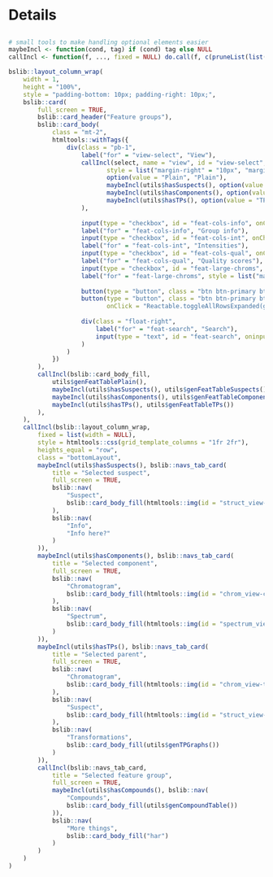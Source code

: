 Details
===

<script>
`r readAllFile(system.file("js", "utils-report-new.js", package = "patRoon"))`
</script>

<style>
/* HACK: to make expander button visible on both dark and light backgrounds */
.rt-expander:after {
    border-top-color: dodgerblue;
}
</style>

##

```r
# small tools to make handling optional elements easier
maybeIncl <- function(cond, tag) if (cond) tag else NULL
callIncl <- function(f, ..., fixed = NULL) do.call(f, c(pruneList(list(...)), fixed))

bslib::layout_column_wrap(
    width = 1,
    height = "100%",
    style = "padding-bottom: 10px; padding-right: 10px;",
    bslib::card(
        full_screen = TRUE,
        bslib::card_header("Feature groups"),
        bslib::card_body(
            class = "mt-2",
            htmltools::withTags({
                div(class = "pb-1",
                    label("for" = "view-select", "View"),
                    callIncl(select, name = "view", id = "view-select", onChange = "updateView(this.value)",
                           style = list("margin-right" = "10px", "margin-top" = " 3px"),
                           option(value = "Plain", "Plain"),
                           maybeIncl(utils$hasSuspects(), option(value = "Suspects", "Suspects")),
                           maybeIncl(utils$hasComponents(), option(value = "Components", "Components")),
                           maybeIncl(utils$hasTPs(), option(value = "TPs", "Transformation products"))
                    ),
                    
                    input(type = "checkbox", id = "feat-cols-info", onChange = "showFeatCols(&quot;group&quot;, !this.checked)", checked = TRUE),
                    label("for" = "feat-cols-info", "Group info"),
                    input(type = "checkbox", id = "feat-cols-int", onChange = "showFeatCols(&quot;intensities&quot;, !this.checked)", checked = TRUE),
                    label("for" = "feat-cols-int", "Intensities"),
                    input(type = "checkbox", id = "feat-cols-qual", onChange = "showFeatCols(&quot;qualities&quot;, !this.checked)"),
                    label("for" = "feat-cols-qual", "Quality scores"),
                    input(type = "checkbox", id = "feat-large-chroms", onChange = "showFeatCols(&quot;chrom_large&quot;, !this.checked)"),
                    label("for" = "feat-large-chroms", style = list("margin-right" = "10px"), "Large chromatograms"),
                    
                    button(type = "button", class = "btn btn-primary btn-sm", onClick = "Reactable.downloadDataCSV(getSelFeatTableElement())", "Download CSV"),
                    button(type = "button", class = "btn btn-primary btn-sm", id = "feat-expand",
                           onClick = "Reactable.toggleAllRowsExpanded(getSelFeatTableElement())",  style = list(display = "none"), "Expand/collapse"),
                    
                    div(class = "float-right",
                        label("for" = "feat-search", "Search"),
                        input(type = "text", id = "feat-search", oninput="Reactable.setSearch(getSelFeatTableElement(), this.value)")
                    )
                )
            })
        ),
        callIncl(bslib::card_body_fill,
            utils$genFeatTablePlain(),
            maybeIncl(utils$hasSuspects(), utils$genFeatTableSuspects()),
            maybeIncl(utils$hasComponents(), utils$genFeatTableComponents()),
            maybeIncl(utils$hasTPs(), utils$genFeatTableTPs())
        ),
    ),
    callIncl(bslib::layout_column_wrap,
        fixed = list(width = NULL),
        style = htmltools::css(grid_template_columns = "1fr 2fr"),
        heights_equal = "row",
        class = "bottomLayout",
        maybeIncl(utils$hasSuspects(), bslib::navs_tab_card(
            title = "Selected suspect",
            full_screen = TRUE,
            bslib::nav(
                "Suspect",
                bslib::card_body_fill(htmltools::img(id = "struct_view-suspect"))
            ),
            bslib::nav(
                "Info",
                "Info here?"
            )
        )),
        maybeIncl(utils$hasComponents(), bslib::navs_tab_card(
            title = "Selected component",
            full_screen = TRUE,
            bslib::nav(
                "Chromatogram",
                bslib::card_body_fill(htmltools::img(id = "chrom_view-component"))
            ),
            bslib::nav(
                "Spectrum",
                bslib::card_body_fill(htmltools::img(id = "spectrum_view-component"))
            )
        )),
        maybeIncl(utils$hasTPs(), bslib::navs_tab_card(
            title = "Selected parent",
            full_screen = TRUE,
            bslib::nav(
                "Chromatogram",
                bslib::card_body_fill(htmltools::img(id = "chrom_view-tp"))
            ),
            bslib::nav(
                "Suspect",
                bslib::card_body_fill(htmltools::img(id = "struct_view-tp"))
            ),
            bslib::nav(
                "Transformations",
                bslib::card_body_fill(utils$genTPGraphs())
            )
        )),
        callIncl(bslib::navs_tab_card,
            title = "Selected feature group",
            full_screen = TRUE,
            maybeIncl(utils$hasCompounds(), bslib::nav(
                "Compounds",
                bslib::card_body_fill(utils$genCompoundTable())
            )),
            bslib::nav(
                "More things",
                bslib::card_body_fill("har")
            )
        )
    )
)
```
